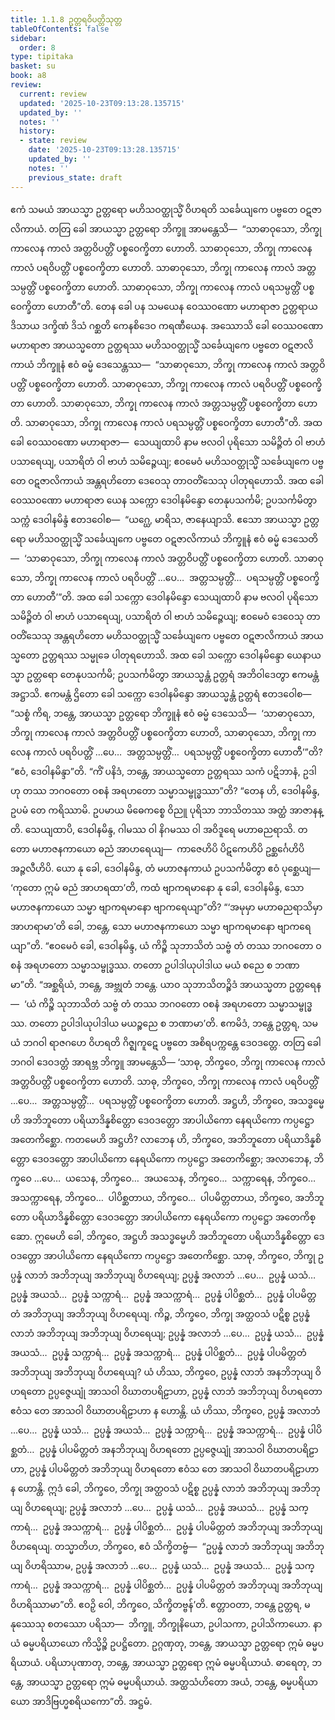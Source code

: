```yaml
---
title: 1.1.8 ဥတ္တရဝိပတ္တိသုတ္တ
tableOfContents: false
sidebar:
  order: 8
type: tipitaka
basket: su
book: a8
review:
  current: review
  updated: '2025-10-23T09:13:28.135715'
  updated_by: ''
  notes: ''
  history:
  - state: review
    date: '2025-10-23T09:13:28.135715'
    updated_by: ''
    notes: ''
    previous_state: draft
---
```



<ReviewStatus review={frontmatter.review} showDetails={true} />

<HypothesisAnnotation frontmatter={frontmatter} />

<DynamicBreadcrumb />

<Division number="8" book="a8" e="ch" v="17" p="11">

<Paragraph number="56" book="a8">
ဧကံ သမယံ အာယသ္မာ ဥတ္တရော မဟိသဝတ္ထုသ္မိံ ဝိဟရတိ သင်္ခေယျကေ ပဗ္ဗတေ ဝဋဇာလိကာယံ. တတြ ခေါ အာယသ္မာ ဥတ္တရော ဘိက္ခူ အာမန္တေသိ—  “သာဓာဝုသော, ဘိက္ခု ကာလေန ကာလံ အတ္တဝိပတ္တိံ ပစ္စဝေက္ခိတာ ဟောတိ. သာဓာဝုသော, ဘိက္ခု ကာလေန ကာလံ ပရဝိပတ္တိံ ပစ္စဝေက္ခိတာ ဟောတိ. သာဓာဝုသော, ဘိက္ခု ကာလေန ကာလံ အတ္တသမ္ပတ္တိံ ပစ္စဝေက္ခိတာ ဟောတိ. သာဓာဝုသော, ဘိက္ခု ကာလေန ကာလံ ပရသမ္ပတ္တိံ ပစ္စဝေက္ခိတာ ဟောတီ”တိ.
</Paragraph>

<Paragraph number="57" book="a8">
တေန ခေါ ပန သမယေန ဝေဿဝဏော မဟာရာဇာ ဥတ္တရာယ ဒိသာယ ဒက္ခိဏံ ဒိသံ ဂစ္ဆတိ ကေနစိဒေဝ ကရဏီယေန. အဿောသိ ခေါ ဝေဿဝဏော မဟာရာဇာ အာယသ္မတော ဥတ္တရဿ မဟိသဝတ္ထုသ္မိံ သင်္ခေယျကေ ပဗ္ဗတေ ဝဋဇာလိကာယံ ဘိက္ခူနံ ဧဝံ ဓမ္မံ ဒေသေန္တဿ—  “သာဓာဝုသော, ဘိက္ခု ကာလေန ကာလံ အတ္တဝိပတ္တိံ ပစ္စဝေက္ခိတာ ဟောတိ. သာဓာဝုသော, ဘိက္ခု ကာလေန ကာလံ ပရဝိပတ္တိံ ပစ္စဝေက္ခိတာ ဟောတိ. သာဓာဝုသော, ဘိက္ခု ကာလေန ကာလံ အတ္တသမ္ပတ္တိံ ပစ္စဝေက္ခိတာ ဟောတိ. သာဓာဝုသော, ဘိက္ခု ကာလေန ကာလံ ပရသမ္ပတ္တိံ ပစ္စဝေက္ခိတာ ဟောတီ”တိ.
</Paragraph>

<Paragraph number="58" book="a8">
အထ ခေါ ဝေဿဝဏော မဟာရာဇာ—  သေယျထာပိ နာမ ဗလဝါ ပုရိသော သမိဉ္ဇိတံ ဝါ ဗာဟံ ပသာရေယျ, ပသာရိတံ ဝါ ဗာဟံ သမိဉ္ဇေယျ; ဧဝမေဝံ မဟိသဝတ္ထုသ္မိံ သင်္ခေယျကေ ပဗ္ဗတေ ဝဋဇာလိကာယံ အန္တရဟိတော ဒေဝေသု တာဝတိံသေသု ပါတုရဟောသိ. အထ ခေါ ဝေဿဝဏော မဟာရာဇာ ယေန သက္ကော ဒေဝါနမိန္ဒော တေနုပသင်္ကမိ; ဥပသင်္ကမိတွာ သက္ကံ ဒေဝါနမိန္ဒံ ဧတဒဝေါစ—  “ယဂ္ဃေ, မာရိသ, ဇာနေယျာသိ. ဧသော အာယသ္မာ ဥတ္တရော မဟိသဝတ္ထုသ္မိံ သင်္ခေယျကေ ပဗ္ဗတေ ဝဋဇာလိကာယံ ဘိက္ခူနံ ဧဝံ ဓမ္မံ ဒေသေတိ—  ‘သာဓာဝုသော, ဘိက္ခု ကာလေန ကာလံ အတ္တဝိပတ္တိံ ပစ္စဝေက္ခိတာ ဟောတိ. သာဓာဝုသော, ဘိက္ခု ကာလေန ကာလံ ပရဝိပတ္တိံ …ပေ…  အတ္တသမ္ပတ္တိံ…  ပရသမ္ပတ္တိံ ပစ္စဝေက္ခိတာ ဟောတီ’”တိ.
</Paragraph>

<Paragraph number="59" book="a8">
အထ ခေါ သက္ကော ဒေဝါနမိန္ဒော သေယျထာပိ နာမ ဗလဝါ ပုရိသော သမိဉ္ဇိတံ ဝါ ဗာဟံ ပသာရေယျ, ပသာရိတံ ဝါ ဗာဟံ သမိဉ္ဇေယျ; ဧဝမေဝံ ဒေဝေသု တာဝတိံသေသု အန္တရဟိတော မဟိသဝတ္ထုသ္မိံ သင်္ခေယျကေ ပဗ္ဗတေ ဝဋဇာလိကာယံ အာယသ္မတော ဥတ္တရဿ သမ္မုခေ ပါတုရဟောသိ. အထ ခေါ သက္ကော ဒေဝါနမိန္ဒော ယေနာယသ္မာ ဥတ္တရော တေနုပသင်္ကမိ; ဥပသင်္ကမိတွာ အာယသ္မန္တံ ဥတ္တရံ အဘိဝါဒေတွာ ဧကမန္တံ အဋ္ဌာသိ. ဧကမန္တံ ဌိတော ခေါ သက္ကော ဒေဝါနမိန္ဒော အာယသ္မန္တံ ဥတ္တရံ ဧတဒဝေါစ—
</Paragraph>

<Paragraph number="60" book="a8">
“သစ္စံ ကိရ, ဘန္တေ, အာယသ္မာ ဥတ္တရော ဘိက္ခူနံ ဧဝံ ဓမ္မံ ဒေသေသိ—  ‘သာဓာဝုသော, ဘိက္ခု ကာလေန ကာလံ အတ္တဝိပတ္တိံ ပစ္စဝေက္ခိတာ ဟောတိ, သာဓာဝုသော, ဘိက္ခု ကာလေန ကာလံ ပရဝိပတ္တိံ …ပေ…  အတ္တသမ္ပတ္တိံ…  ပရသမ္ပတ္တိံ ပစ္စဝေက္ခိတာ ဟောတီ’”တိ? “ဧဝံ, ဒေဝါနမိန္ဒာ”တိ. “ကိံ ပနိဒံ, ဘန္တေ, အာယသ္မတော ဥတ္တရဿ သကံ ပဋိဘာနံ, ဥဒါဟု တဿ ဘဂဝတော ဝစနံ အရဟတော သမ္မာသမ္ဗုဒ္ဓဿာ”တိ? “တေန ဟိ, ဒေဝါနမိန္ဒ, ဥပမံ တေ ကရိဿာမိ. ဥပမာယ မိဓေကစ္စေ ဝိညူ ပုရိသာ ဘာသိတဿ အတ္ထံ အာဇာနန္တိ.
</Paragraph>

<Paragraph number="61" book="a8">
သေယျထာပိ, ဒေဝါနမိန္ဒ, ဂါမဿ ဝါ နိဂမဿ ဝါ အဝိဒူရေ မဟာဓညရာသိ. တတော မဟာဇနကာယော ဓညံ အာဟရေယျ—  ကာဇေဟိပိ ပိဋကေဟိပိ ဥစ္ဆင်္ဂေဟိပိ အဉ္ဇလီဟိပိ. ယော နု ခေါ, ဒေဝါနမိန္ဒ, တံ မဟာဇနကာယံ ဥပသင်္ကမိတွာ ဧဝံ ပုစ္ဆေယျ—  ‘ကုတော ဣမံ ဓညံ အာဟရထာ’တိ, ကထံ ဗျာကရမာနော နု ခေါ, ဒေဝါနမိန္ဒ, သော မဟာဇနကာယော သမ္မာ ဗျာကရမာနော ဗျာကရေယျာ”တိ? “‘အမုမှာ မဟာဓညရာသိမှာ အာဟရာမာ’တိ ခေါ, ဘန္တေ, သော မဟာဇနကာယော သမ္မာ ဗျာကရမာနော ဗျာကရေယျာ”တိ. “ဧဝမေဝံ ခေါ, ဒေဝါနမိန္ဒ, ယံ ကိဉ္စိ သုဘာသိတံ သဗ္ဗံ တံ တဿ ဘဂဝတော ဝစနံ အရဟတော သမ္မာသမ္ဗုဒ္ဓဿ. တတော ဥပါဒါယုပါဒါယ မယံ စညေ စ ဘဏာမာ”တိ.
</Paragraph>

<Paragraph number="62" book="a8">
“အစ္ဆရိယံ, ဘန္တေ, အဗ္ဘုတံ ဘန္တေ. ယာဝ သုဘာသိတဉ္စိဒံ အာယသ္မတာ ဥတ္တရေန—  ‘ယံ ကိဉ္စိ သုဘာသိတံ သဗ္ဗံ တံ တဿ ဘဂဝတော ဝစနံ အရဟတော သမ္မာသမ္ဗုဒ္ဓဿ. တတော ဥပါဒါယုပါဒါယ မယဉ္စညေ စ ဘဏာမာ’တိ. ဧကမိဒံ, ဘန္တေ ဥတ္တရ, သမယံ ဘဂဝါ ရာဇဂဟေ ဝိဟရတိ ဂိဇ္ဈကူဋေ ပဗ္ဗတေ အစိရပက္ကန္တေ ဒေဝဒတ္တေ. တတြ ခေါ ဘဂဝါ ဒေဝဒတ္တံ အာရဗ္ဘ ဘိက္ခူ အာမန္တေသိ—
</Paragraph>

<Paragraph number="63" book="a8">
‘သာဓု, ဘိက္ခဝေ, ဘိက္ခု ကာလေန ကာလံ အတ္တဝိပတ္တိံ ပစ္စဝေက္ခိတာ ဟောတိ. သာဓု, ဘိက္ခဝေ, ဘိက္ခု ကာလေန ကာလံ ပရဝိပတ္တိံ …ပေ…  အတ္တသမ္ပတ္တိံ…  ပရသမ္ပတ္တိံ ပစ္စဝေက္ခိတာ ဟောတိ. အဋ္ဌဟိ, ဘိက္ခဝေ, အသဒ္ဓမ္မေဟိ အဘိဘူတော ပရိယာဒိန္နစိတ္တော ဒေဝဒတ္တော အာပါယိကော နေရယိကော ကပ္ပဋ္ဌော အတေကိစ္ဆော. ကတမေဟိ အဋ္ဌဟိ? လာဘေန ဟိ, ဘိက္ခဝေ, အဘိဘူတော ပရိယာဒိန္နစိတ္တော ဒေဝဒတ္တော အာပါယိကော နေရယိကော ကပ္ပဋ္ဌော အတေကိစ္ဆော; အလာဘေန, ဘိက္ခဝေ …ပေ…  ယသေန, ဘိက္ခဝေ…  အယသေန, ဘိက္ခဝေ…  သက္ကာရေန, ဘိက္ခဝေ…  အသက္ကာရေန, ဘိက္ခဝေ…  ပါပိစ္ဆတာယ, ဘိက္ခဝေ…  ပါပမိတ္တတာယ, ဘိက္ခဝေ, အဘိဘူတော ပရိယာဒိန္နစိတ္တော ဒေဝဒတ္တော အာပါယိကော နေရယိကော ကပ္ပဋ္ဌော အတေကိစ္ဆော. ဣမေဟိ ခေါ, ဘိက္ခဝေ, အဋ္ဌဟိ အသဒ္ဓမ္မေဟိ အဘိဘူတော ပရိယာဒိန္နစိတ္တော ဒေဝဒတ္တော အာပါယိကော နေရယိကော ကပ္ပဋ္ဌော အတေကိစ္ဆော.
</Paragraph>

<Paragraph number="64" book="a8">
သာဓု, ဘိက္ခဝေ, ဘိက္ခု ဥပ္ပန္နံ လာဘံ အဘိဘုယျ အဘိဘုယျ ဝိဟရေယျ; ဥပ္ပန္နံ အလာဘံ …ပေ…  ဥပ္ပန္နံ ယသံ…  ဥပ္ပန္နံ အယသံ…  ဥပ္ပန္နံ သက္ကာရံ…  ဥပ္ပန္နံ အသက္ကာရံ…  ဥပ္ပန္နံ ပါပိစ္ဆတံ…  ဥပ္ပန္နံ ပါပမိတ္တတံ အဘိဘုယျ အဘိဘုယျ ဝိဟရေယျ.
</Paragraph>

<Paragraph number="65" book="a8">
ကိဉ္စ, ဘိက္ခဝေ, ဘိက္ခု အတ္ထဝသံ ပဋိစ္စ ဥပ္ပန္နံ လာဘံ အဘိဘုယျ အဘိဘုယျ ဝိဟရေယျ; ဥပ္ပန္နံ အလာဘံ …ပေ…  ဥပ္ပန္နံ ယသံ…  ဥပ္ပန္နံ အယသံ…  ဥပ္ပန္နံ သက္ကာရံ…  ဥပ္ပန္နံ အသက္ကာရံ…  ဥပ္ပန္နံ ပါပိစ္ဆတံ…  ဥပ္ပန္နံ ပါပမိတ္တတံ အဘိဘုယျ အဘိဘုယျ ဝိဟရေယျ?
</Paragraph>

<Paragraph number="66" book="a8">
ယံ ဟိဿ, ဘိက္ခဝေ, ဥပ္ပန္နံ လာဘံ အနဘိဘုယျ ဝိဟရတော ဥပ္ပဇ္ဇေယျုံ အာသဝါ ဝိဃာတပရိဠာဟာ, ဥပ္ပန္နံ လာဘံ အဘိဘုယျ ဝိဟရတော ဧဝံသ တေ အာသဝါ ဝိဃာတပရိဠာဟာ န ဟောန္တိ. ယံ ဟိဿ, ဘိက္ခဝေ, ဥပ္ပန္နံ အလာဘံ …ပေ…  ဥပ္ပန္နံ ယသံ…  ဥပ္ပန္နံ အယသံ…  ဥပ္ပန္နံ သက္ကာရံ…  ဥပ္ပန္နံ အသက္ကာရံ…  ဥပ္ပန္နံ ပါပိစ္ဆတံ…  ဥပ္ပန္နံ ပါပမိတ္တတံ အနဘိဘုယျ ဝိဟရတော ဥပ္ပဇ္ဇေယျုံ အာသဝါ ဝိဃာတပရိဠာဟာ, ဥပ္ပန္နံ ပါပမိတ္တတံ အဘိဘုယျ ဝိဟရတော ဧဝံသ တေ အာသဝါ ဝိဃာတပရိဠာဟာ န ဟောန္တိ. ဣဒံ ခေါ, ဘိက္ခဝေ, ဘိက္ခု အတ္ထဝသံ ပဋိစ္စ ဥပ္ပန္နံ လာဘံ အဘိဘုယျ အဘိဘုယျ ဝိဟရေယျ; ဥပ္ပန္နံ အလာဘံ …ပေ…  ဥပ္ပန္နံ ယသံ…  ဥပ္ပန္နံ အယသံ…  ဥပ္ပန္နံ သက္ကာရံ…  ဥပ္ပန္နံ အသက္ကာရံ…  ဥပ္ပန္နံ ပါပိစ္ဆတံ…  ဥပ္ပန္နံ ပါပမိတ္တတံ အဘိဘုယျ အဘိဘုယျ ဝိဟရေယျ.
</Paragraph>

<Paragraph number="67" book="a8">
တသ္မာတိဟ, ဘိက္ခဝေ, ဧဝံ သိက္ခိတဗ္ဗံ—  “ဥပ္ပန္နံ လာဘံ အဘိဘုယျ အဘိဘုယျ ဝိဟရိဿာမ, ဥပ္ပန္နံ အလာဘံ …ပေ…  ဥပ္ပန္နံ ယသံ…  ဥပ္ပန္နံ အယသံ…  ဥပ္ပန္နံ သက္ကာရံ…  ဥပ္ပန္နံ အသက္ကာရံ…  ဥပ္ပန္နံ ပါပိစ္ဆတံ…  ဥပ္ပန္နံ ပါပမိတ္တတံ အဘိဘုယျ အဘိဘုယျ ဝိဟရိဿာမာ”တိ. ဧဝဉှိ ဝေါ, ဘိက္ခဝေ, သိက္ခိတဗ္ဗန်’တိ.
</Paragraph>

<Paragraph number="68" book="a8">
ဧတ္တာဝတာ, ဘန္တေ ဥတ္တရ, မနုဿေသု စတဿော ပရိသာ—  ဘိက္ခူ, ဘိက္ခုနိယော, ဥပါသကာ, ဥပါသိကာယော. နာယံ ဓမ္မပရိယာယော ကိသ္မိဉ္စိ ဥပဋ္ဌိတော. ဥဂ္ဂဏှတု, ဘန္တေ, အာယသ္မာ ဥတ္တရော ဣမံ ဓမ္မပရိယာယံ. ပရိယာပုဏာတု, ဘန္တေ, အာယသ္မာ ဥတ္တရော ဣမံ ဓမ္မပရိယာယံ. ဓာရေတု, ဘန္တေ, အာယသ္မာ ဥတ္တရော ဣမံ ဓမ္မပရိယာယံ. အတ္ထသံဟိတော အယံ, ဘန္တေ, ဓမ္မပရိယာယော အာဒိဗြဟ္မစရိယကော”တိ.

</Paragraph>
</Division>

<Paragraph number="69" type="center" book="a8">
အဋ္ဌမံ.
</Paragraph>